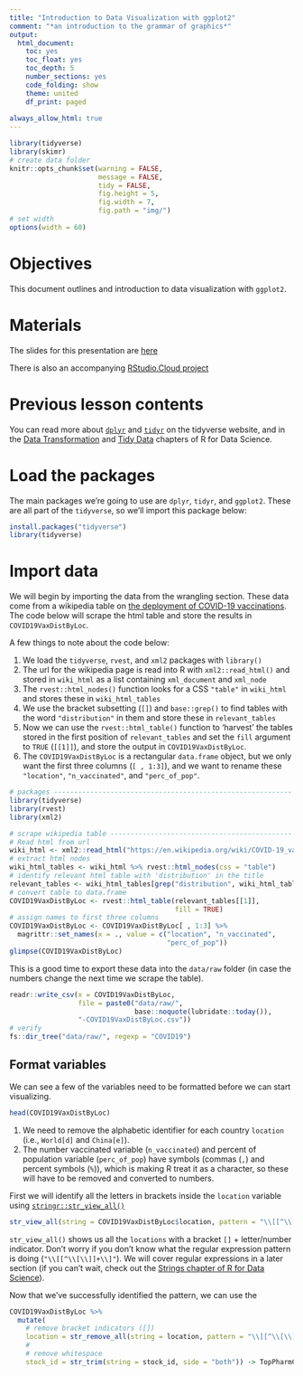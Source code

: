 ```yaml
---
title: "Introduction to Data Visualization with ggplot2"
comment: "*an introduction to the grammar of graphics*"
output: 
  html_document: 
    toc: yes
    toc_float: yes
    toc_depth: 5
    number_sections: yes
    code_folding: show
    theme: united
    df_print: paged
    
always_allow_html: true
---
```



```r
library(tidyverse)
library(skimr)
# create data folder
knitr::opts_chunk$set(warning = FALSE, 
                      message = FALSE,
                      tidy = FALSE, 
                      fig.height = 5,
                      fig.width = 7,
                      fig.path = "img/")
# set width
options(width = 60)
```

# Objectives 

This document outlines and introduction to data visualization with `ggplot2`. 

# Materials

The slides for this presentation are [here]()

There is also an accompanying [RStudio.Cloud project]()

# Previous lesson contents

You can read more about [`dplyr`](https://dplyr.tidyverse.org/index.html) and [`tidyr`](https://tidyr.tidyverse.org/) on the tidyverse website, and in the [Data Transformation](https://r4ds.had.co.nz/transform.html) and [Tidy Data](https://r4ds.had.co.nz/tidy-data.html) chapters of R for Data Science. 

# Load the packages 

The main packages we're going to use are `dplyr`, `tidyr`, and `ggplot2`. These are all part of the `tidyverse`, so we'll import this package below: 

```r
install.packages("tidyverse")
library(tidyverse)
```

# Import data 

We will begin by importing the data from the wrangling section. These data come from a wikipedia table on [the deployment of COVID-19 vaccinations](https://en.wikipedia.org/wiki/COVID-19_vaccine#Deployment). The code below will scrape the html table and store the results in `COVID19VaxDistByLoc`.

A few things to note about the code below: 

1. We load the `tidyverse`, `rvest`, and `xml2` packages with `library()`   
2. The url for the wikipedia page is read into R with `xml2::read_html()` and stored in `wiki_html` as a list containing `xml_document` and `xml_node`  
3. The `rvest::html_nodes()` function looks for a CSS `"table"` in `wiki_html` and stores these in `wiki_html_tables`  
4. We use the bracket subsetting (`[]`) and `base::grep()` to find tables with the word `"distribution"` in them and store these in `relevant_tables` 
5. Now we can use the `rvest::html_table()` function to 'harvest' the tables stored in the first position of `relevant_tables` and set the `fill` argument to `TRUE` (`[[1]]`), and store the output in `COVID19VaxDistByLoc`. 
6. The `COVID19VaxDistByLoc` is a rectangular `data.frame` object, but we only want the first three columns (`[ , 1:3]`), and we want to rename these `"location"`, `"n_vaccinated"`, and `"perc_of_pop"`.

```r
# packages -----------------------------------------------------------
library(tidyverse)
library(rvest)
library(xml2)

# scrape wikipedia table ---------------------------------------------
# Read html from url
wiki_html <- xml2::read_html("https://en.wikipedia.org/wiki/COVID-19_vaccine")
# extract html nodes
wiki_html_tables <- wiki_html %>% rvest::html_nodes(css = "table")
# identify relevant html table with 'distribution' in the title
relevant_tables <- wiki_html_tables[grep("distribution", wiki_html_tables)]
# convert table to data.frame
COVID19VaxDistByLoc <- rvest::html_table(relevant_tables[[1]],
                                         fill = TRUE)
# assign names to first three columns
COVID19VaxDistByLoc <- COVID19VaxDistByLoc[ , 1:3] %>%
  magrittr::set_names(x = ., value = c("location", "n_vaccinated",
                                       "perc_of_pop"))
glimpse(COVID19VaxDistByLoc)
```

This is a good time to export these data into the `data/raw` folder (in case the numbers change the next time we scrape the table). 

```r
readr::write_csv(x = COVID19VaxDistByLoc, 
                 file = paste0("data/raw/", 
                               base::noquote(lubridate::today()),
                 "-COVID19VaxDistByLoc.csv"))
# verify
fs::dir_tree("data/raw/", regexp = "COVID19")
```


## Format variables 

We can see a few of the variables need to be formatted before we can start visualizing. 

```r
head(COVID19VaxDistByLoc)
```
1. We need to remove the alphabetic identifier for each country `location` (i.e., `World[d]` and `China[e]`).  
2. The number vaccinated variable (`n_vaccinated`) and percent of population variable (`perc_of_pop`) have symbols (commas (`,`) and percent symbols (`%`)), which is making R treat it as a character, so these will have to be removed and converted to numbers.

First we will identify all the letters in brackets inside the `location` variable using [`stringr::str_view_all()`]()

```r
str_view_all(string = COVID19VaxDistByLoc$location, pattern = "\\[[^\\[\\]]+\\]", match = TRUE)
```

`str_view_all()` shows us all the `locations` with a bracket `[]` + letter/number indicator. Don't worry if you don't know what the regular expression pattern is doing (`"\\[[^\\[\\]]+\\]"`). We will cover regular expressions in a later section (if you can't wait, check out the [Strings chapter of R for Data Science](https://r4ds.had.co.nz/strings.html)).

Now that we've successfully identified the pattern, we can use the 

```r
COVID19VaxDistByLoc %>%
  mutate(
    # remove bracket indicators ([])
    location = str_remove_all(string = location, pattern = "\\[[^\\[\\]]+\\]"),
    # 
    # remove whitespace
    stock_id = str_trim(string = stock_id, side = "both")) -> TopPharmComp
```

